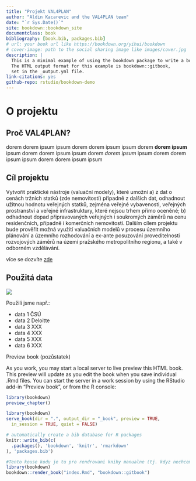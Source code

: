 ```yaml
--- 
title: "Projekt VAL4PLAN"
author: "Aldin Kacarevic and the VAL4PLAN team"
date: "`r Sys.Date()`"
site: bookdown::bookdown_site
documentclass: book
bibliography: [book.bib, packages.bib]
# url: your book url like https://bookdown.org/yihui/bookdown
# cover-image: path to the social sharing image like images/cover.jpg
description: |
  This is a minimal example of using the bookdown package to write a book.
  The HTML output format for this example is bookdown::gitbook,
  set in the _output.yml file.
link-citations: yes
github-repo: rstudio/bookdown-demo
---
```

# O projektu 

## Proč VAL4PLAN?

dorem dorem ipsum ipsum
dorem dorem ipsum ipsum
dorem **dorem ipsum** ipsum
dorem dorem ipsum ipsum
dorem *dorem ipsum* ipsum
dorem dorem ipsum ipsum
dorem dorem ipsum ipsum


## Cíl projektu

Vytvořit praktické nástroje (valuační modely), které umožní a) z dat o cenách tržních statků (zde nemovitostí) případně z dalších dat, odhadnout užitnou hodnotu veřejných statků, zejména veřejné vybavenosti, veřejných prostranství a veřejné infrastruktury, které nejsou trhem přímo oceněné; b) odhadnout dopad připravovaných veřejných i soukromých záměrů na cenu residenčních, případně i komerčních nemovitostí. Dalším cílem projektu bude prověřit možná využití valuačních modelů v procesu územního plánování a územního rozhodování a ex-ante posuzování proveditelnosti rozvojových záměrů na území pražského metropolitního regionu, a také v odborném vzdělávání.


více se dozvíte [zde](https://starfos.tacr.cz/cs/project/TL03000695)


## Použitá data 

![](vstupy/intro_data.png)

Použili jsme např.:

* data 1 ČSÚ
* data 2 Deloitte 
* data 3 XXX
* data 4 XXX
* data 5 XXX
* data 6 XXX





Preview book (pozůstatek)

As you work, you may start a local server to live preview this HTML book. This preview will update as you edit the book when you save individual .Rmd files. You can start the server in a work session by using the RStudio add-in "Preview book", or from the R console:


```r
library(bookdown)
preview_chapter()
```

```r
library(bookdown)
serve_book(dir = ".", output_dir = "_book", preview = TRUE,
  in_session = TRUE, quiet = FALSE)
```

```r
# automatically create a bib database for R packages
knitr::write_bib(c(
  .packages(), 'bookdown', 'knitr', 'rmarkdown'
), 'packages.bib')
```





```r
#Tento kouse kodu je tu pro rendrovani knihy manualne (tj. kdyz nechceme klikat build book)
library(bookdown)
bookdown::render_book("index.Rmd", "bookdown::gitbook")
```



